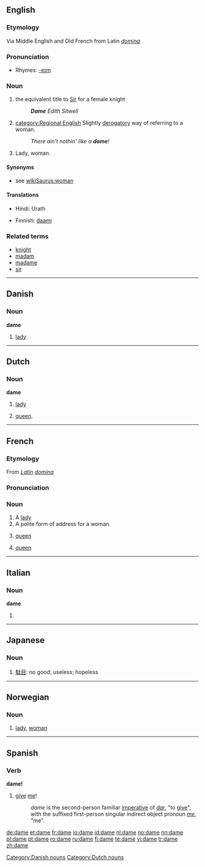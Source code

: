 {{See|Dame}}
==English==

===Etymology===
Via Middle English and Old French from Latin ''[[domina]]''

===Pronunciation===
*Rhymes: [[Rhymes:English:-eɪm|-eɪm]]

===Noun===
{{en-noun}}

# {{UK}} the equivalent title to [[Sir]] for a female knight
#:  '''''Dame''' Edith Sitwell''
# {{informal|South Pacific}}[[category:Regional English]] Slightly [[derogatory]] way of referring to a woman.
#: ''There ain't nothin' like a '''dame'''!''
# {{archaic}} Lady, woman.

====Synonyms====
* see [[wikiSaurus:woman]]

====Translations====
{{trans-top|archaic: lady, woman}}
*Hindi: Urath
{{trans-mid}}
{{trans-bottom}}

{{trans-top|equivalent title to Sir for a female knight}}
{{trans-mid}}
{{trans-bottom}}

{{trans-top|slightly derogatory way of referring to a woman}}
*Finnish: [[daami]]
{{trans-mid}}
{{trans-bottom}}

===Related terms===
*[[knight]]
*[[madam]]
*[[madame]]
*[[sir]]

----

==Danish==

===Noun===
'''dame'''

# [[lady]]

[[Category:Danish nouns]]

----

==Dutch==

===Noun===
'''dame''' {{f}}

# [[lady]]
# {{chess|lang=nl}} [[queen]].


[[Category:Dutch nouns]]

----

==French==

===Etymology===
From ''[[Latin]]'' ''[[domina]]''

===Pronunciation===
{{IPA|[daːm]}}

===Noun===
{{fr-noun|f}}

# A [[lady]]
# A polite form of address for a woman.
# {{chess|lang=fr}} [[queen]]
# {{card games|lang=fr}} [[queen]]

----

==Italian==

===Noun===
'''dame''' {{f}}

# {{plural of|[[dama]]|lang=Italian}}

----

==Japanese==
{{see|damena}}

===Noun===
{{ja-noun|r|hira=だめ}}

# [[駄目]]: no good; useless; hopeless

----

==Norwegian==

===Noun===
{{no-noun-c|dam}}

# [[lady]], [[woman]]

----

==Spanish==

===Verb===
'''dame!'''

#[[give]] [[me]]!
#: ''dame'' is the second-person familiar [[imperative]] of ''[[dar]]'', "to [[give]]", with the suffixed first-person singular indirect object pronoun ''[[me]]'', "me".

[[de:dame]]
[[et:dame]]
[[fr:dame]]
[[io:dame]]
[[id:dame]]
[[nl:dame]]
[[no:dame]]
[[nn:dame]]
[[pl:dame]]
[[pt:dame]]
[[ro:dame]]
[[ru:dame]]
[[fi:dame]]
[[te:dame]]
[[vi:dame]]
[[tr:dame]]
[[zh:dame]]